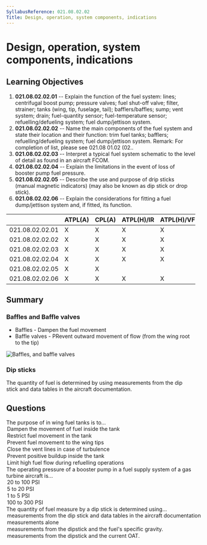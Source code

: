 ```yaml
---
SyllabusReference: 021.08.02.02
Title: Design, operation, system components, indications
---
```


# Design, operation, system components, indications

## Learning Objectives

1.  **021.08.02.02.01** -- Explain the function of the fuel system: lines;
    centrifugal boost pump; pressure valves; fuel shut-off valve; filter,
    strainer; tanks (wing, tip, fuselage, tail); bafflers/baffles; sump; vent
    system; drain; fuel-quantity sensor; fuel-temperature sensor;
    refuelling/defueling system; fuel dump/jettison system.
2.  **021.08.02.02.02** -- Name the main components of the fuel system and state
    their location and their function: trim fuel tanks; bafflers;
    refuelling/defueling system; fuel dump/jettison system. Remark: For
    completion of list, please see 021.08 01.02 (02..
3.  **021.08.02.02.03** -- Interpret a typical fuel system schematic to the level
    of detail as found in an aircraft FCOM.
4.  **021.08.02.02.04** -- Explain the limitations in the event of loss of
    booster pump fuel pressure.
5.  **021.08.02.02.05** -- Describe the use and purpose of drip sticks (manual
    magnetic indicators) (may also be known as dip stick or drop stick).
6.  **021.08.02.02.06** -- Explain the considerations for fitting a fuel
    dump/jettison system and, if fitted, its function.

|                 | ATPL(A) | CPL(A) | ATPL(H)/IR | ATPL(H)/VFR | CPL(H) | IR | CBIR(A) |
| --------------- | ------- | ------ | ---------- | ----------- | ------ | -- | ------- |
| 021.08.02.02.01 | X       | X      | X          | X           | X      |    |         |
| 021.08.02.02.02 | X       | X      | X          | X           | X      |    |         |
| 021.08.02.02.03 | X       | X      | X          | X           | X      |    |         |
| 021.08.02.02.04 | X       | X      | X          | X           | X      |    |         |
| 021.08.02.02.05 | X       | X      |            |             |        |    |         |
| 021.08.02.02.06 | X       | X      | X          | X           | X      |    |         |

## Summary

### Baffles and Baffle valves

*   Baffles - Dampen the fuel movement
*   Baffle valves - PRevent outward movement of flow (from the wing root to the
    tip)

<img src="images/021.08.02.02-01.png" alt="Baffles, and baffle valves" />

<Source href="https://www.faa.gov/regulations_policies/handbooks_manuals/aviation/" alt="FAA H-8083-31" />

### Dip sticks

The quantity of fuel is determined by using measurements from the dip stick and
data tables in the aircraft documentation.

## Questions

<Question id="DKVGIVFZBT" lo="021.08.02.02.01" contentRef="### Baffles and Baffle valves">
  <Text variant="oneCorrect">
    The purpose of <Subject /> in wing fuel tanks is to...
  </Text>

  <Option subject={[["baffles"]]}>
    Dampen the movement of fuel inside the tank
  </Option>

  <Option subject={[["baffles"]]} why="restrict as in 'make harder', not as in 'make impossible'.">
    Restrict fuel movement in the tank
  </Option>

  <Option subject={[["baffle valves"], ["baffle check valves"]]}>
    Prevent fuel movement to the wing tips
  </Option>

  <Option>Close the vent lines in case of turbulence</Option>
  <Option>Prevent positive buildup inside the tank</Option>
  <Option>Limit high fuel flow during refuelling operations</Option>
</Question>

<Question id="8687IQRFBO" lo="021.08.02.02.01">
  <Text variant="oneCorrect">
    The operating pressure of a booster pump in a fuel supply system of a gas
    turbine aircraft is...
  </Text>

  <Option correct>20 to 100 PSI</Option>
  <Option>5 to 20 PSI</Option>
  <Option>1 to 5 PSI</Option>
  <Option>100 to 300 PSI</Option>
</Question>

<Question id="CC915FWXQO" lo="021.08.02.02.05" contentRef="#dip-sticks">
  <Text variant="oneCorrect">
    The quantity of fuel measure by a dip stick is determined using...
  </Text>

  <Option correct>
    measurements from the dip stick and data tables in the aircraft
    documentation
  </Option>

  <Option why="although this is commonly done in small aircraft, it's too unreliable for large aircraft with significant temperature operational ranges">
    measurements alone
  </Option>

  <Option>
    measurements from the dipstick and the fuel's specific gravity.
  </Option>

  <Option>measurements from the dipstick and the current OAT.</Option>
</Question>
